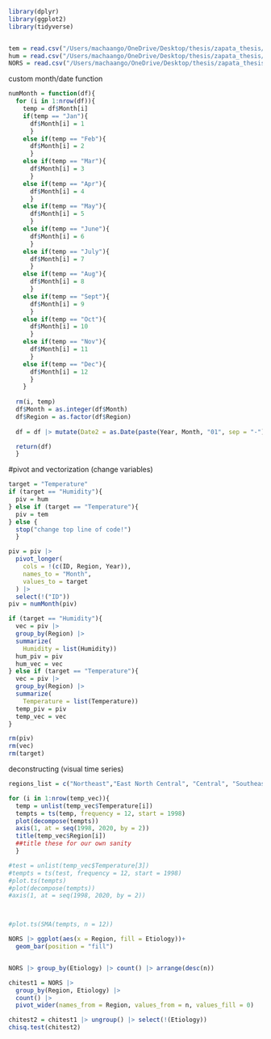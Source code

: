 ```r
library(dplyr)
library(ggplot2)
library(tidyverse)


tem = read.csv("/Users/machaango/OneDrive/Desktop/thesis/zapata_thesis/data/tempdata/temp_reg.csv", header = TRUE)
hum = read.csv("/Users/machaango/OneDrive/Desktop/thesis/zapata_thesis/data/humdata/hum_reg.csv", header = TRUE)
NORS = read.csv("/Users/machaango/OneDrive/Desktop/thesis/zapata_thesis/data/NORS_refined.csv", header = TRUE)

```
custom month/date function
```r
numMonth = function(df){
  for (i in 1:nrow(df)){ 
    temp = df$Month[i]
    if(temp == "Jan"){
      df$Month[i] = 1
      }
    else if(temp == "Feb"){
      df$Month[i] = 2
      }
    else if(temp == "Mar"){
      df$Month[i] = 3
      }
    else if(temp == "Apr"){
      df$Month[i] = 4
      }
    else if(temp == "May"){
      df$Month[i] = 5
      }
    else if(temp == "June"){
      df$Month[i] = 6
      }
    else if(temp == "July"){
      df$Month[i] = 7
      }
    else if(temp == "Aug"){
      df$Month[i] = 8
      }
    else if(temp == "Sept"){
      df$Month[i] = 9
      }
    else if(temp == "Oct"){
      df$Month[i] = 10
      }
    else if(temp == "Nov"){
      df$Month[i] = 11
      }
    else if(temp == "Dec"){
      df$Month[i] = 12
      }
    }
  
  rm(i, temp)
  df$Month = as.integer(df$Month)
  df$Region = as.factor(df$Region)
  
  df = df |> mutate(Date2 = as.Date(paste(Year, Month, "01", sep = "-")))

  return(df)
  }

```


#pivot and vectorization (change variables)
```r
target = "Temperature"
if (target == "Humidity"){
  piv = hum
} else if (target == "Temperature"){
  piv = tem 
} else {
  stop("change top line of code!")
  }

piv = piv |>
  pivot_longer(
    cols = !(c(ID, Region, Year)),
    names_to = "Month",
    values_to = target
  ) |> 
  select(!("ID"))
piv = numMonth(piv)

if (target == "Humidity"){
  vec = piv |> 
  group_by(Region) |> 
  summarize(
    Humidity = list(Humidity))
  hum_piv = piv
  hum_vec = vec
} else if (target == "Temperature"){
  vec = piv |> 
  group_by(Region) |> 
  summarize(
    Temperature = list(Temperature)) 
  temp_piv = piv
  temp_vec = vec
}

rm(piv)
rm(vec)
rm(target)
```

deconstructing (visual time series)
```r
regions_list = c("Northeast","East North Central", "Central", "Southeast", "West North Central", "South", "Southwest", "Northwest", "West Region")

for (i in 1:nrow(temp_vec)){
  temp = unlist(temp_vec$Temperature[i])
  tempts = ts(temp, frequency = 12, start = 1998)
  plot(decompose(tempts))
  axis(1, at = seq(1998, 2020, by = 2))
  title(temp_vec$Region[i])
  ##title these for our own sanity
  }

#test = unlist(temp_vec$Temperature[3])
#tempts = ts(test, frequency = 12, start = 1998)
#plot.ts(tempts)
#plot(decompose(tempts))
#axis(1, at = seq(1998, 2020, by = 2))



#plot.ts(SMA(tempts, n = 12))

```


```r
NORS |> ggplot(aes(x = Region, fill = Etiology))+
  geom_bar(position = "fill")


NORS |> group_by(Etiology) |> count() |> arrange(desc(n))

```

```r
chitest1 = NORS |> 
  group_by(Region, Etiology) |> 
  count() |> 
  pivot_wider(names_from = Region, values_from = n, values_fill = 0)

chitest2 = chitest1 |> ungroup() |> select(!(Etiology))
chisq.test(chitest2)





```

